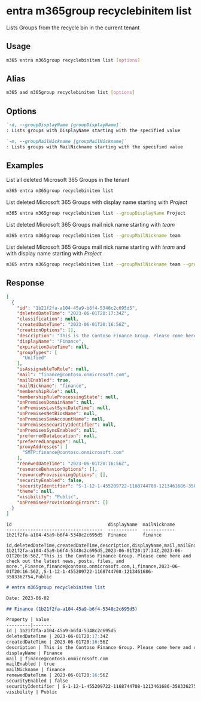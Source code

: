 
# entra m365group recyclebinitem list

Lists Groups from the recycle bin in the current tenant

## Usage

```sh
m365 entra m365group recyclebinitem list [options]
```

## Alias

```sh
m365 aad m365group recyclebinitem list [options]
```

## Options

```md definition-list
`-d, --groupDisplayName [groupDisplayName]`
: Lists groups with DisplayName starting with the specified value

`-m, --groupMailNickname [groupMailNickname]`
: Lists groups with MailNickname starting with the specified value
```

<Global />

## Examples

List all deleted Microsoft 365 Groups in the tenant

```sh
m365 entra m365group recyclebinitem list
```

List deleted Microsoft 365 Groups with display name starting with _Project_

```sh
m365 entra m365group recyclebinitem list --groupDisplayName Project
```

List deleted Microsoft 365 Groups mail nick name starting with _team_

```sh
m365 entra m365group recyclebinitem list --groupMailNickname team
```

List deleted Microsoft 365 Groups mail nick name starting with _team_ and with display name starting with _Project_

```sh
m365 entra m365group recyclebinitem list --groupMailNickname team --groupDisplayName Project
```

## Response

<Tabs>
  <TabItem value="JSON">

  ```json
  [
    {
      "id": "1b21f2fa-a104-45a9-b6f4-5348c2c695d5",
      "deletedDateTime": "2023-06-01T20:17:34Z",
      "classification": null,
      "createdDateTime": "2023-06-01T20:16:56Z",
      "creationOptions": [],
      "description": "This is the Contoso Finance Group. Please come here and check out the latest news, posts, files, and more.",
      "displayName": "Finance",
      "expirationDateTime": null,
      "groupTypes": [
        "Unified"
      ],
      "isAssignableToRole": null,
      "mail": "finance@contoso.onmicrosoft.com",
      "mailEnabled": true,
      "mailNickname": "finance",
      "membershipRule": null,
      "membershipRuleProcessingState": null,
      "onPremisesDomainName": null,
      "onPremisesLastSyncDateTime": null,
      "onPremisesNetBiosName": null,
      "onPremisesSamAccountName": null,
      "onPremisesSecurityIdentifier": null,
      "onPremisesSyncEnabled": null,
      "preferredDataLocation": null,
      "preferredLanguage": null,
      "proxyAddresses": [
        "SMTP:finance@contoso.onmicrosoft.com"
      ],
      "renewedDateTime": "2023-06-01T20:16:56Z",
      "resourceBehaviorOptions": [],
      "resourceProvisioningOptions": [],
      "securityEnabled": false,
      "securityIdentifier": "S-1-12-1-455209722-1168744708-1213461686-3583362754",
      "theme": null,
      "visibility": "Public",
      "onPremisesProvisioningErrors": []
    }
  ]
  ```

  </TabItem>
  <TabItem value="Text">

  ```text
  id                                    displayName  mailNickname
  ------------------------------------  -----------  ------------
  1b21f2fa-a104-45a9-b6f4-5348c2c695d5  Finance      finance
  ```

  </TabItem>
  <TabItem value="CSV">

  ```csv
  id,deletedDateTime,createdDateTime,description,displayName,mail,mailEnabled,mailNickname,renewedDateTime,securityEnabled,securityIdentifier,visibility
  1b21f2fa-a104-45a9-b6f4-5348c2c695d5,2023-06-01T20:17:34Z,2023-06-01T20:16:56Z,"This is the Contoso Finance Group. Please come here and check out the latest news, posts, files, and more.",Finance,finance@contoso.onmicrosoft.com,1,finance,2023-06-01T20:16:56Z,,S-1-12-1-455209722-1168744708-1213461686-3583362754,Public
  ```

  </TabItem>
  <TabItem value="Markdown">

  ```md
  # entra m365group recyclebinitem list

  Date: 2023-06-02

  ## Finance (1b21f2fa-a104-45a9-b6f4-5348c2c695d5)

  Property | Value
  ---------|-------
  id | 1b21f2fa-a104-45a9-b6f4-5348c2c695d5
  deletedDateTime | 2023-06-01T20:17:34Z
  createdDateTime | 2023-06-01T20:16:56Z
  description | This is the Contoso Finance Group. Please come here and check out the latest news, posts, files, and more.
  displayName | Finance
  mail | finance@contoso.onmicrosoft.com
  mailEnabled | true
  mailNickname | finance
  renewedDateTime | 2023-06-01T20:16:56Z
  securityEnabled | false
  securityIdentifier | S-1-12-1-455209722-1168744708-1213461686-3583362754
  visibility | Public
  ```

  </TabItem>
</Tabs>
